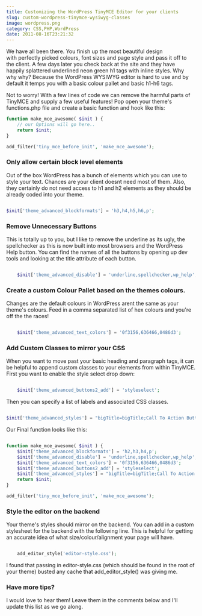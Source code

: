 ```yaml
---
title: Customizing the WordPress TinyMCE Editor for your clients
slug: custom-wordpress-tinymce-wysiwyg-classes
image: wordpress.png
category: CSS,PHP,WordPress
date: 2011-08-16T23:21:32
---
```


We have all been there. You finish up the most beautiful design with perfectly picked colours, font sizes and page style and pass it off to the client. A few days later you check back at the site and they have happily splattered underlined neon green h1 tags with inline styles. Why why why? Because the WordPress WYSIWYG editor is hard to use and by default it temps you with a basic colour pallet and basic h1-h6 tags.

Not to worry! With a few lines of code we can remove the harmful parts of TinyMCE and supply a few useful features! Pop open your theme's functions.php file and create a basic function and hook like this:

```php
function make_mce_awesome( $init ) {
	// our Options will go here..
	return $init;
}

add_filter('tiny_mce_before_init', 'make_mce_awesome');
```

<h3>Only allow certain block level elements</h3>
Out of the box WordPress has a bunch of elements which you can use to style your text. Chances are your client doesnt need most of them. Also, they certainly do not need access to h1 and h2 elements as they should be already coded into your theme.

```php

$init['theme_advanced_blockformats'] = 'h3,h4,h5,h6,p';

```

<h3>Remove Unnecessary Buttons</h3>
This is totally up to you, but I like to remove the underline as its ugly, the spellchecker as this is now built into most browsers and the WordPress Help button. You can find the names of all the buttons by opening up dev tools and looking at the title attribute of each button.

```php

	$init['theme_advanced_disable'] = 'underline,spellchecker,wp_help';

```

<h3>Create a custom Colour Pallet based on the themes colours.</h3>
Changes are the default colours in WordPress arent the same as your theme's colours. Feed in a comma separated list of hex colours and you're off the the races!

```php

	$init['theme_advanced_text_colors'] = '0f3156,636466,0486d3';

```


<h3>Add Custom Classes to mirror your CSS</h3>
When you want to move past your basic heading and paragraph tags, it can be helpful to append custom classes to your elements from within TinyMCE. First you want to enable the style select drop down: 

```php

	$init['theme_advanced_buttons2_add'] = 'styleselect';

```
Then you can specify a list of labels and associated CSS classes. 

```php

$init['theme_advanced_styles'] = "bigTitle=bigTitle;Call To Action Button=ctaButton,Rounded Corners=rounded";

```

Our Final function looks like this:


```php

function make_mce_awesome( $init ) {
	$init['theme_advanced_blockformats'] = 'h2,h3,h4,p';
	$init['theme_advanced_disable'] = 'underline,spellchecker,wp_help';
	$init['theme_advanced_text_colors'] = '0f3156,636466,0486d3';
	$init['theme_advanced_buttons2_add'] = 'styleselect';
   	$init['theme_advanced_styles'] = "bigTitle=bigTitle;Call To Action Button=ctaButton,Rounded Corners=rounded";
	return $init;
}

add_filter('tiny_mce_before_init', 'make_mce_awesome');

```

<h3>Style the editor on the backend</h3>
Your theme's styles should mirror on the backend. You can add in a custom stylesheet for the backend with the following line. This is helpful for getting an accurate idea of what size/colour/alignment your page will have.


```php

	add_editor_style('editor-style.css');

```

I found that passing in editor-style.css (which should be found in the root of your theme) busted any cache that add_editor_style() was giving me. 

<h3>Have more tips? </h3>
I would love to hear them! Leave them in the comments below and I'll update this list as we go along.